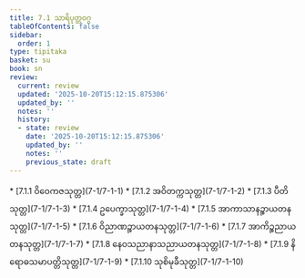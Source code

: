 ```yaml
---
title: 7.1 သာရိပုတ္တဝဂ္ဂ
tableOfContents: false
sidebar:
  order: 1
type: tipitaka
basket: su
book: sn
review:
  current: review
  updated: '2025-10-20T15:12:15.875306'
  updated_by: ''
  notes: ''
  history:
  - state: review
    date: '2025-10-20T15:12:15.875306'
    updated_by: ''
    notes: ''
    previous_state: draft
---
```



<DynamicBreadcrumb />


<ReviewStatus review={frontmatter.review} showDetails={true} />

<HypothesisAnnotation frontmatter={frontmatter} />



<TableOfContents book="sn" section="7.1">
* [7.1.1 ဝိဝေကဇသုတ္တ](7-1/7-1-1)
* [7.1.2 အဝိတက္ကသုတ္တ](7-1/7-1-2)
* [7.1.3 ပီတိသုတ္တ](7-1/7-1-3)
* [7.1.4 ဥပေက္ခာသုတ္တ](7-1/7-1-4)
* [7.1.5 အာကာသာနဉ္စာယတနသုတ္တ](7-1/7-1-5)
* [7.1.6 ဝိညာဏဉ္စာယတနသုတ္တ](7-1/7-1-6)
* [7.1.7 အာကိဉ္စညာယတနသုတ္တ](7-1/7-1-7)
* [7.1.8 နေဝသညာနာသညာယတနသုတ္တ](7-1/7-1-8)
* [7.1.9 နိရောဓသမာပတ္တိသုတ္တ](7-1/7-1-9)
* [7.1.10 သုစိမုခီသုတ္တ](7-1/7-1-10)
</TableOfContents>